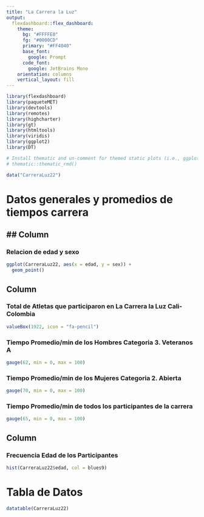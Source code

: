 ```yaml
---
title: "La Carrera la Luz"
output: 
  flexdashboard::flex_dashboard:
    theme: 
      bg: "#FFFFE0"
      fg: "#0000CD" 
      primary: "#FF4040"
      base_font:
        google: Prompt
      code_font:
        google: JetBrains Mono
    orientation: columns
    vertical_layout: fill
---
```


```r
library(flexdashboard)
library(paqueteMET)
library(devtools)
library(remotes)
library(highcharter)
library(gt)
library(htmltools)
library(viridis)
library(ggplot2)
library(DT)

# Install thematic and un-comment for themed static plots (i.e., ggplot2)
# thematic::thematic_rmd()
```
```r
data("CarreraLuz22")
```
# Datos generales y promedios de tiempos carrera
## Column {data-width=250 .tabset}
-----------------------------------------------------------------------

### Relacion de edad y sexo

```r
ggplot(CarreraLuz22, aes(x = edad, y = sex)) +
  geom_point()
```


Column {data-width=250}
-----------------------------------------------------------------------

### Total de Atletas que participaron en La Carrera la Luz Cali-Colombia

```r
valueBox(1922, icon = "fa-pencil")
```

### Tiempo Promedio/min de los Hombres Categoria 3. Veteranos A

```r
gauge(62, min = 0, max = 100)
```
### Tiempo Promedio/min de los Mujeres Categoria 2. Abierta

```r
gauge(70, min = 0, max = 100)
```
### Tiempo Promedio/min de todos los participantes de la carrera

```r
gauge(65, min = 0, max = 100)
```

Column {data-width=250}
-----------------------------------------------------------------------
### Frecuencia Edad de los Participantes

```r
hist(CarreraLuz22$edad, col = blues9)
```


# Tabla de Datos

```r
datatable(CarreraLuz22)
```